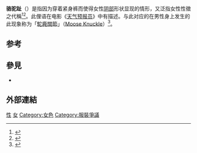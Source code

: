 {{NoteTA
|1=zh-cn:骆驼趾; zh-tw:駱駝蹄;
}}
{{multiple image
| align     = right
| direction = horizontal
| image1    = Miss Desiree cameltoe.jpg
| width1    = 225
| caption1  = 骆驼趾
| image2    = Camel Foot.jpg
| width2    = 214
| caption2  = [[骆驼|骆驼]]的脚趾
}}

'''骆驼趾'''（{{lang-en|camel toe, cameltoe}}）是指因为穿着紧身裤而使得女性[[阴部|阴部]]形状显现的情形，又泛指女性性徵之代稱<ref>{{Cite book|url=https://books.google.com/books?id=b1ruwF6xYNIC&pg=PA64&q=&hl=en|publisher=Andrews McMeel Publishing|date=2005-06|isbn=978-0-7407-5118-9|language=en|first=David|last=Mansour|title=From Abba to Zoom: A Pop Culture Encyclopedia of the Late 20th Century}}</ref><ref>{{Cite news|title=Hadley Freeman on catsuits|url=https://www.theguardian.com/lifeandstyle/2007/nov/27/fashion.popandrock|newspaper=The Guardian|date=2007-11-27|accessdate=2020-06-26|issn=0261-3077|language=en-GB|first=Hadley|last=Freeman|quote=... let's just say the words 'crotch outline' and let that suffice.|archive-date=2008-07-06|archive-url=https://web.archive.org/web/20080706152249/http://lifeandhealth.guardian.co.uk/fashion/story/0,,2217634,00.html|dead-url=no}}</ref>。此俚语在电影《[[天气预报员_(电影)|天气预报员]]》中有描述。与此对应的在男性身上发生的此现象称为「[[駝鹿關節|駝鹿關節]]」（[[Moose_Knuckle|Moose Knuckle]]）<ref>{{Cite book|url=https://books.google.com/books?id=R_lvreeSqyoC|publisher=BBC|date=2007|isbn=978-1-84607-235-2|language=en|first=Alexander|last=Games|title=Balderdash & Piffle: One Sandwich Short of a Dog's Dinner}}</ref>。

==参考==
{{reflist}}

==參見==
*{{le|鯨魚尾|whale tail}}

==外部連結==
{{commons|Category:Cameltoes|Cameltoes}}

{{Kuso-stub}}

[[Category:恋物|性]]
[[Category:性俗語|女]]
[[Category:女色|Category:女色]]
[[Category:服裝爭議|Category:服裝爭議]]